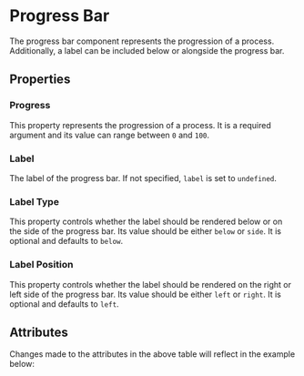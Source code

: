 
<Meta of={ProgressBarStories} />

# Progress Bar

The progress bar component represents the progression of a process. Additionally, a label can be included below or alongside the progress bar.

<Canvas of={ProgressBarStories.story010Default} sourceState="shown" />

## Properties

### Progress

This property represents the progression of a process. It is a required argument and its value can range between `0` and `100`.

### Label

The label of the progress bar. If not specified, `label` is set to `undefined`.

### Label Type

This property controls whether the label should be rendered below or on the side of the progress bar. Its value should be either `below` or `side`. It is optional and defaults to `below`.

### Label Position

This property controls whether the label should be rendered on the right or left side of the progress bar. Its value should be either `left` or `right`. It is optional and defaults to `left`.

## Attributes

<ArgTypes of={ProgressBarStories} />
Changes made to the attributes in the above table will reflect in the example
below:
<Primary />

